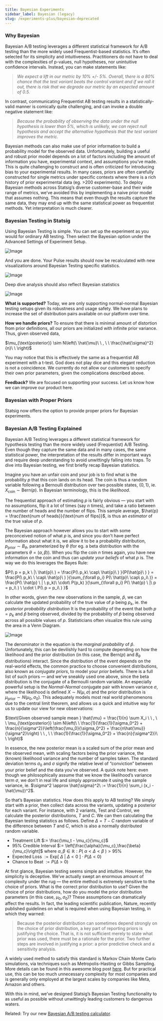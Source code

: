 ```yaml
---
title: Bayesian Experiments
sidebar_label: Bayesian (legacy)
slug: /experiments-plus/bayesian-deprecated
---
```


### Why Bayesian

Bayesian A/B testing leverages a different statistical framework for A/B testing than the more widely used Frequentist-based statistics. It’s often selected for its simplicity and intuitiveness. Practitioners do not have to deal with the complexities of p-values, null hypotheses, nor unintuitive confidence intervals. Instead, you can make statements like:

> _We expect a lift in our metric by 10% +/- 5%. Overall,_ t*here is a 80% chance that the test variant beats the control variant and if we roll it out, there is risk that we degrade our metric by an expected amount of 0.5.*

In contrast, communicating Frequentist AB testing results in a statistically-valid manner is comically quite challenging, and can invoke a double negative statement like:

> _Because the probability of observing the data under the null hypothesis is lower than 5%, which is unlikely, we can reject null hypothesis and accept the alternative hypothesis that the test variant improves the metric._

Bayesian methods can also make use of prior information to build a probability model for the observed data. Unfortunately, building a useful and robust prior model depends on a lot of factors including the amount of information you have, experimental context, and assumptions you’ve made. This is quite challenging to construct and is often criticized for introducing bias to your experimental results. In many cases, priors are often carefully constructed for single metrics under specific contexts where there is a rich history of prior experimental data (eg. >200 experiments). To deploy Bayesian methods across Statsig’s diverse customer-base and their wide range of metrics, we’ve avoided this by implementing a naive prior model that assumes nothing. This means that even though the results capture the same data, they may end up with the same statistical power as frequentist methods. Yet interpretation is much clearer.

### Bayesian Testing in Statsig

Using Bayesian Testing is simple. You can set up the experiment as you would for ordinary AB testing. Then select the Bayesian option under the Advanced Settings of Experiment Setup.

![Image](https://github.com/statsig-io/docs/assets/132317445/c9c01a57-fe13-47a9-b734-20d6e8d715a4)

And you are done. Your Pulse results should now be recalculated with new visualizations around Bayesian Testing specific statistics.

![Image](https://github.com/statsig-io/docs/assets/132317445/be912632-6200-4408-977c-92f48dfdd7bc)

Deep dive analysis should also reflect Bayesian statistics

![Image](https://github.com/statsig-io/docs/assets/132317445/c9214142-d11f-48c8-92a4-53581bbc498c)

**What is supported?** Today, we are only supporting normal-normal Bayesian testing setups given its robustness and usage safety. We have plans to increase the set of distribution pairs available on our platform over time.

**How we handle priors?** To ensure that there is minimal amount of distortion from prior definitions, all our priors are initialized with infinite prior variance. Thus, given observed data,

$\mu_{\text{posterior}} \sim N\left(\ \hat{\mu}\ \ , \ \ \frac{\hat{\sigma}^2}{n}\ \ \right)$

You may notice that this is effectively the same as a frequentist AB experiment with a t-test. God does not play dice and this elegant reduction is not a coincidence. We currently do not allow our customers to specify their own prior parameters, given the complications described above.

**Feedback?** We are focused on supporting your success. Let us know how we can improve our product here.

### Bayesian with Proper Priors

Statsig now offers the option to provide proper priors for Bayesian experiments.

### Bayesian A/B Testing Explained

Bayesian A/B Testing leverages a different statistical framework for hypothesis testing than the more widely used (Frequentist) A/B Testing. Even though they capture the same data and in many cases, the same statistical power, the interpretation of the results differ in important ways and require deep understanding to avoid unwittingly falling into traps. To dive into Bayesian testing, we first briefly recap Bayesian statistics.

Imagine you have an unfair coin and your job is to find what is the probability $p$ that this coin lands on its head. The coin is thus a random variable following a Bernoulli distribution over two possible states, $\{0,1\}$, ie. $X_{\text{coin}} \sim \text{Bern}(p)$. In Bayesian terminology, this is the _likelihood_.

The frequentist approach of estimating $p$ is fairly obvious — you start with no assumptions, flip it a lot of times (say $n$ times), and take a ratio between the number of heads and the number of flips. This sample average, $\hat{p} = \frac{\text{num of heads}}{\text{num of flips}}$, is thus an _estimator_ of the true value of $p$.

The Bayesian approach however allows you to start with some preconceived notion of what $p$ is, and since you don’t have perfect information about what it is, we allow it to be a probability distribution, $p_{\text{prior}} \sim B_\theta$, parameterized by $\theta$ (for eg. a beta distribution with the parameters $\theta = (\alpha, \beta)$). When you flip the coin $n$ times again, you have new information on the coin and thus can _update your beliefs_ of what $p$ is. The way we do this leverages the Bayes Rule:

$P(\ p = p_k \ |\ \hat{p}\ ) = \frac{P(\ p_k\ \cap\ \hat{p}\ ) }{P(\hat{p}\ ) } = \frac{P(\ p_k\  \ \cap\ \hat{p}\ ) }{\sum_{\forall p_i} P(\ \hat{p}\ \cap\ p_i\ )} = \frac{P(\ \hat{p} \ | \ p_k)\ \cdot\ P(p_k) }{\sum_{\forall p_i} P(\ \hat{p} \ |\ p = p_i\ ) \ \cdot \ P(\ p = p_i\ ) }$

In other words, given the new observations in the sample, $\hat{p}$, we can calculate the updated probability of the true value of $p$ being $p_k$, ie. the _posterior probability distribution_ It is the probability of the event that both $p=p_k$ and $\hat{p}$ being observed, divided by the probability of $\hat{p}$ being observed across all possible values of $p$. Statisticians often visualize this rule using the area in a Venn Diagram.

![Image](https://github.com/statsig-io/docs/assets/132317445/6e446d4b-d45f-4db8-9f8c-063c95d8e164)

The denominator in the equation is the _marginal probability_ of $\hat{p}$. Unfortunately, this can be devilishly hard to compute depending on how the likelihood and the prior distribution (in this case, the $\text{Bern}(p)$ and $B_\theta$ distributions) interact. Since the distribution of the event depends on the real-world effects, the common practice to choose convenient distributions, also known as _conjugate priors_, to model your _prior_ beliefs. There is a full list of such priors — and we’ve sneakily used one above, since the beta distribution is the conjugate of a Bernoulli random variable. An especially powerful setup is the _Normal-Normal_ conjugate pair with known variance $\sigma$, where the likelihood is defined $X \sim N(\mu, \sigma)$ and the prior distribution is $\mu_{\text{prior}} \sim N(\mu_0, \sigma_0)$. This adequately models most real world phenomenons due to the central limit theorem, and allows us a quick and intuitive way for us to update our view for new observations:

$\text{Given observed sample mean } \hat{\mu} = \frac{1}{n} \sum X_i \ \ , \ \ \mu_{\text{posterior}} \sim N\left(\ \ \frac{1}{\frac{1}{\sigma_0^2} + \frac{n}{\sigma^2}}\left(\frac{\mu_0}{\sigma_0^2} + \frac{n\hat{\mu}}{\sigma^2}\right) \ \ , \ \ \frac{1}{\frac{1}{\sigma_0^2} + \frac{n}{\sigma^2}}\ \ \right)$

In essence, the new posterior mean is a scaled sum of the prior mean and the observed mean, with scaling factors being the prior variance, the (known) likelihood variance and the number of samples taken. The standard deviation terms $\sigma_0$ and $\sigma$ signify the relative level of “conviction” between your prior belief and the data you’ve observed. A quick note here: even though we philosophically assume that we know the likelihood’s variance term $\sigma$, we don’t in real life and simply approximate it using the sample variance, ie. $\sigma^2 \approx \hat{\sigma}^2\ := \frac{1}{n} \sum_i (x_i - \hat{\mu})^2$.

So that’s Bayesian statistics. How does this apply to AB testing? We simply start with a prior, then collect data across the variants, updating a posterior for each variant. For instance, with 2 variants, Test and Control, we calculate the posterior distributions, $T$ and $C$. We can then calculating the Bayesian testing statistics as follows. Define $\Delta = T-C$ random variable of the difference between $T$ and $C$, which is also a normally distributed random variable.

- Treatment Lift $:= \frac{\mu_t - \mu_c}{\mu_c}$
- 95% Credible Interval $:= \left[\frac{\alpha}{\mu_c},\frac{\beta}{\mu_c}\right]$ where $\alpha, \beta \in \mathbb{R}: P(\ \alpha < \Delta < \beta\ ) >  95\%$
- Expected Loss $:= \text{Exp}[\ \Delta\ |\ \Delta < 0 \ ] \cdot P(\Delta < 0)$
- Chance to Beat $:= P(\Delta > 0)$

At first glance, Bayesian testing seems simple and intuitive. However, the simplicity is deceptive. We’ve actually swept an enormous amount of complexity under the rug — the entire method is extremely sensitive to the choice of priors. What is the correct prior distribution to use? Given the choice of prior distributions, how do you model the prior distribution parameters (in this case, $\mu_0, \sigma_0$)? These assumptions can dramatically affect the results. In fact, the leading scientific publication, Nature, recently published guidelines on what is required when using Bayesian testing, in which they warned:

> Because the posterior distribution can sometimes depend strongly on the choice of prior distribution, a key part of reporting priors is justifying the choice. That is, it is not sufficient merely to state what prior was used, there must be a rationale for the prior. Two further steps are involved in justifying a prior: a prior predictive check and a sensitivity analysis.

A widely used method to satisfy this standard is Markov Chain Monte Carlo simulations, via techniques such as Metropolis-Hasting or Gibbs Sampling. More details can be found in this awesome blog post [here](https://towardsdatascience.com/bayesian-inference-problem-mcmc-and-variational-inference-25a8aa9bce29). But for practical use, this can be too much unnecessary complexity for most companies and is generally only employed at the largest scales by companies like Meta, Amazon and others.

With this in mind, we’ve designed Statsig’s Bayesian Testing functionality to as useful as possible without unwittingly leading customers to dangerous waters.

Related: Try our new [Bayesian A/B testing calculator](https://www.statsig.com/bayesianCalculator).
